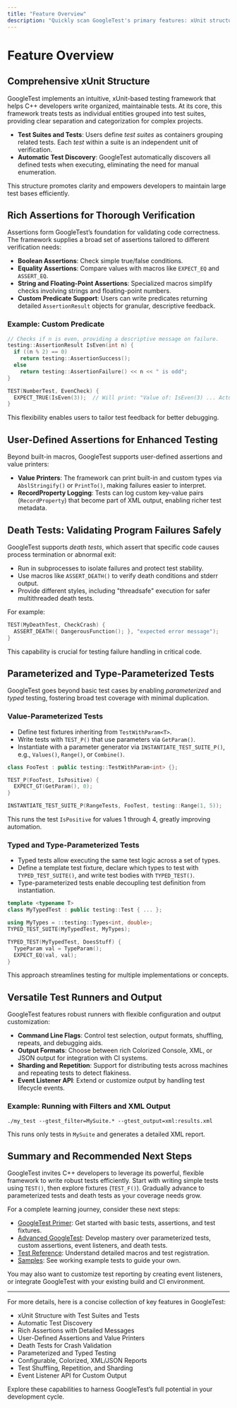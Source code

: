 ```yaml
---
title: "Feature Overview"
description: "Quickly scan GoogleTest's primary features: xUnit structure, automatic test discovery, rich assertions, user-defined assertions, death tests, parameterized and type-parameterized testing, and versatile test runners. This section helps users appraise what the framework can offer immediately."
---
```


# Feature Overview

## Comprehensive xUnit Structure

GoogleTest implements an intuitive, xUnit-based testing framework that helps C++ developers write organized, maintainable tests. At its core, this framework treats tests as individual entities grouped into test suites, providing clear separation and categorization for complex projects.

- **Test Suites and Tests**: Users define *test suites* as containers grouping related tests. Each *test* within a suite is an independent unit of verification.
- **Automatic Test Discovery**: GoogleTest automatically discovers all defined tests when executing, eliminating the need for manual enumeration.

This structure promotes clarity and empowers developers to maintain large test bases efficiently.

## Rich Assertions for Thorough Verification

Assertions form GoogleTest’s foundation for validating code correctness. The framework supplies a broad set of assertions tailored to different verification needs:

- **Boolean Assertions**: Check simple true/false conditions.
- **Equality Assertions**: Compare values with macros like `EXPECT_EQ` and `ASSERT_EQ`.
- **String and Floating-Point Assertions**: Specialized macros simplify checks involving strings and floating-point numbers.
- **Custom Predicate Support**: Users can write predicates returning detailed `AssertionResult` objects for granular, descriptive feedback.

### Example: Custom Predicate
```cpp
// Checks if n is even, providing a descriptive message on failure.
testing::AssertionResult IsEven(int n) {
  if ((n % 2) == 0)
    return testing::AssertionSuccess();
  else
    return testing::AssertionFailure() << n << " is odd";
}

TEST(NumberTest, EvenCheck) {
  EXPECT_TRUE(IsEven(3));  // Will print: "Value of: IsEven(3) ... Actual: false (3 is odd)"
}
```

This flexibility enables users to tailor test feedback for better debugging.

## User-Defined Assertions for Enhanced Testing

Beyond built-in macros, GoogleTest supports user-defined assertions and value printers:

- **Value Printers**: The framework can print built-in and custom types via `AbslStringify()` or `PrintTo()`, making failures easier to interpret.
- **RecordProperty Logging**: Tests can log custom key-value pairs (`RecordProperty`) that become part of XML output, enabling richer test metadata.

## Death Tests: Validating Program Failures Safely

GoogleTest supports *death tests*, which assert that specific code causes process termination or abnormal exit:

- Run in subprocesses to isolate failures and protect test stability.
- Use macros like `ASSERT_DEATH()` to verify death conditions and stderr output.
- Provide different styles, including "threadsafe" execution for safer multithreaded death tests.

For example:
```cpp
TEST(MyDeathTest, CheckCrash) {
  ASSERT_DEATH({ DangerousFunction(); }, "expected error message");
}
```

This capability is crucial for testing failure handling in critical code.

## Parameterized and Type-Parameterized Tests

GoogleTest goes beyond basic test cases by enabling *parameterized* and *typed* testing, fostering broad test coverage with minimal duplication.

### Value-Parameterized Tests

- Define test fixtures inheriting from `TestWithParam<T>`.
- Write tests with `TEST_P()` that use parameters via `GetParam()`.
- Instantiate with a parameter generator via `INSTANTIATE_TEST_SUITE_P()`, e.g., `Values()`, `Range()`, or `Combine()`.

```cpp
class FooTest : public testing::TestWithParam<int> {};

TEST_P(FooTest, IsPositive) {
  EXPECT_GT(GetParam(), 0);
}

INSTANTIATE_TEST_SUITE_P(RangeTests, FooTest, testing::Range(1, 5));
```

This runs the test `IsPositive` for values 1 through 4, greatly improving automation.

### Typed and Type-Parameterized Tests

- Typed tests allow executing the same test logic across a set of types.
- Define a template test fixture, declare which types to test with `TYPED_TEST_SUITE()`, and write test bodies with `TYPED_TEST()`.
- Type-parameterized tests enable decoupling test definition from instantiation.

```cpp
template <typename T>
class MyTypedTest : public testing::Test { ... };

using MyTypes = ::testing::Types<int, double>;
TYPED_TEST_SUITE(MyTypedTest, MyTypes);

TYPED_TEST(MyTypedTest, DoesStuff) {
  TypeParam val = TypeParam();
  EXPECT_EQ(val, val);
}
```

This approach streamlines testing for multiple implementations or concepts.

## Versatile Test Runners and Output

GoogleTest features robust runners with flexible configuration and output customization:

- **Command Line Flags**: Control test selection, output formats, shuffling, repeats, and debugging aids.
- **Output Formats**: Choose between rich Colorized Console, XML, or JSON output for integration with CI systems.
- **Sharding and Repetition**: Support for distributing tests across machines and repeating tests to detect flakiness.
- **Event Listener API**: Extend or customize output by handling test lifecycle events.

### Example: Running with Filters and XML Output
```shell
./my_test --gtest_filter=MySuite.* --gtest_output=xml:results.xml
```

This runs only tests in `MySuite` and generates a detailed XML report.

## Summary and Recommended Next Steps

GoogleTest invites C++ developers to leverage its powerful, flexible framework to write robust tests efficiently. Start with writing simple tests using `TEST()`, then explore fixtures (`TEST_F()`). Gradually advance to parameterized tests and death tests as your coverage needs grow.

For a complete learning journey, consider these next steps:

- [GoogleTest Primer](primer.md): Get started with basic tests, assertions, and test fixtures.
- [Advanced GoogleTest](advanced.md): Develop mastery over parameterized tests, custom assertions, event listeners, and death tests.
- [Test Reference](reference/testing.md): Understand detailed macros and test registration.
- [Samples](samples.md): See working example tests to guide your own.

You may also want to customize test reporting by creating event listeners, or integrate GoogleTest with your existing build and CI environment.

---

For more details, here is a concise collection of key features in GoogleTest:

- xUnit Structure with Test Suites and Tests
- Automatic Test Discovery
- Rich Assertions with Detailed Messages
- User-Defined Assertions and Value Printers
- Death Tests for Crash Validation
- Parameterized and Typed Testing
- Configurable, Colorized, XML/JSON Reports
- Test Shuffling, Repetition, and Sharding
- Event Listener API for Custom Output

Explore these capabilities to harness GoogleTest’s full potential in your development cycle.
